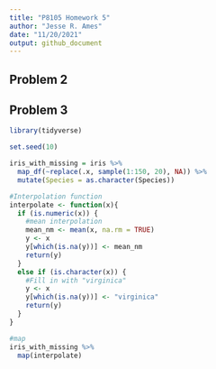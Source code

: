 ```yaml
---
title: "P8105 Homework 5"
author: "Jesse R. Ames"
date: "11/20/2021"
output: github_document
---
```


## Problem 2



## Problem 3

```r
library(tidyverse)

set.seed(10)

iris_with_missing = iris %>% 
  map_df(~replace(.x, sample(1:150, 20), NA)) %>%
  mutate(Species = as.character(Species))

#Interpolation function
interpolate <- function(x){
  if (is.numeric(x)) {
    #mean interpolation
    mean_nm <- mean(x, na.rm = TRUE)
    y <- x
    y[which(is.na(y))] <- mean_nm
    return(y)
  }
  else if (is.character(x)) {
    #Fill in with "virginica"
    y <- x
    y[which(is.na(y))] <- "virginica"
    return(y)
  }
}

#map 
iris_with_missing %>%
  map(interpolate)
```